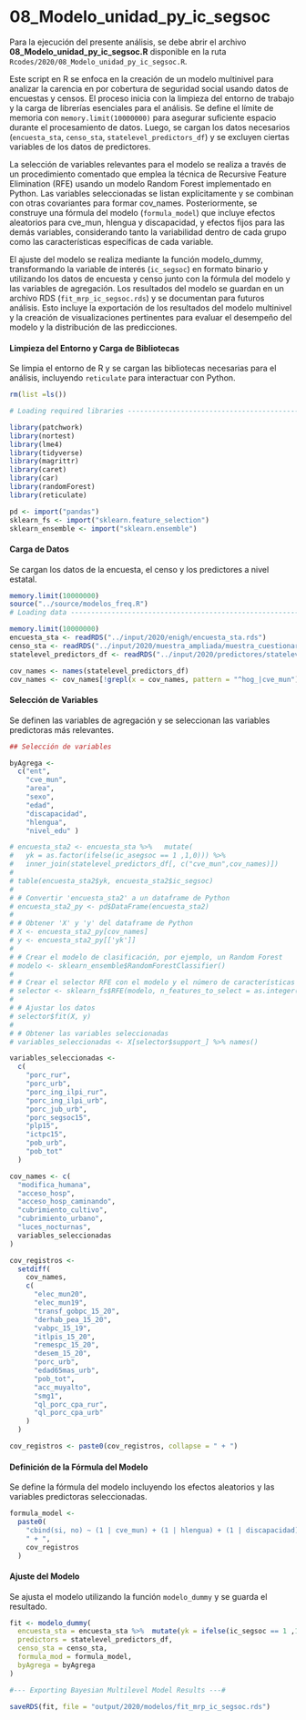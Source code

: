 # 08_Modelo_unidad_py_ic_segsoc {-}

Para la ejecución del presente análisis, se debe abrir el archivo **08_Modelo_unidad_py_ic_segsoc.R** disponible en la ruta `Rcodes/2020/08_Modelo_unidad_py_ic_segsoc.R`.

Este script en R se enfoca en la creación de un modelo multinivel para analizar la carencia en por cobertura de seguridad social usando datos de encuestas y censos. El proceso inicia con la limpieza del entorno de trabajo y la carga de librerías esenciales para el análisis. Se define el límite de memoria con `memory.limit(10000000)` para asegurar suficiente espacio durante el procesamiento de datos. Luego, se cargan los datos necesarios (`encuesta_sta`, `censo_sta`, `statelevel_predictors_df`) y se excluyen ciertas variables de los datos de predictores.

La selección de variables relevantes para el modelo se realiza a través de un procedimiento comentado que emplea la técnica de Recursive Feature Elimination (RFE) usando un modelo Random Forest implementado en Python. Las variables seleccionadas se listan explícitamente y se combinan con otras covariantes para formar cov_names. Posteriormente, se construye una fórmula del modelo (`formula_model`) que incluye efectos aleatorios para cve_mun, hlengua y discapacidad, y efectos fijos para las demás variables, considerando tanto la variabilidad dentro de cada grupo como las características específicas de cada variable.

El ajuste del modelo se realiza mediante la función modelo_dummy, transformando la variable de interés (`ic_segsoc`) en formato binario y utilizando los datos de encuesta y censo junto con la fórmula del modelo y las variables de agregación. Los resultados del modelo se guardan en un archivo RDS (`fit_mrp_ic_segsoc.rds`) y se documentan para futuros análisis. Esto incluye la exportación de los resultados del modelo multinivel y la creación de visualizaciones pertinentes para evaluar el desempeño del modelo y la distribución de las predicciones.



#### Limpieza del Entorno y Carga de Bibliotecas {-}

Se limpia el entorno de R y se cargan las bibliotecas necesarias para el análisis, incluyendo `reticulate` para interactuar con Python.

```r
rm(list =ls())

# Loading required libraries ----------------------------------------------

library(patchwork)
library(nortest)
library(lme4)
library(tidyverse)
library(magrittr)
library(caret)
library(car)
library(randomForest)
library(reticulate)

pd <- import("pandas")
sklearn_fs <- import("sklearn.feature_selection")
sklearn_ensemble <- import("sklearn.ensemble")
```

#### Carga de Datos{-}

Se cargan los datos de la encuesta, el censo y los predictores a nivel estatal.

```r
memory.limit(10000000)
source("../source/modelos_freq.R")
# Loading data ------------------------------------------------------------

memory.limit(10000000)
encuesta_sta <- readRDS("../input/2020/enigh/encuesta_sta.rds")
censo_sta <- readRDS("../input/2020/muestra_ampliada/muestra_cuestionario_ampliado.rds")
statelevel_predictors_df <- readRDS("../input/2020/predictores/statelevel_predictors_df.rds")

cov_names <- names(statelevel_predictors_df)
cov_names <- cov_names[!grepl(x = cov_names, pattern = "^hog_|cve_mun")]
```

#### Selección de Variables{-}

Se definen las variables de agregación y se seleccionan las variables predictoras más relevantes.

```r
## Selección de variables

byAgrega <-
  c("ent",
    "cve_mun",
    "area",
    "sexo",
    "edad",
    "discapacidad",
    "hlengua",
    "nivel_edu" )

# encuesta_sta2 <- encuesta_sta %>%   mutate(
#   yk = as.factor(ifelse(ic_asegsoc == 1 ,1,0))) %>%
#   inner_join(statelevel_predictors_df[, c("cve_mun",cov_names)])
# 
# table(encuesta_sta2$yk, encuesta_sta2$ic_segsoc)
# 
# # Convertir 'encuesta_sta2' a un dataframe de Python
# encuesta_sta2_py <- pd$DataFrame(encuesta_sta2)
# 
# # Obtener 'X' y 'y' del dataframe de Python
# X <- encuesta_sta2_py[cov_names]
# y <- encuesta_sta2_py[['yk']]
# 
# # Crear el modelo de clasificación, por ejemplo, un Random Forest
# modelo <- sklearn_ensemble$RandomForestClassifier()
# 
# # Crear el selector RFE con el modelo y el número de características a seleccionar
# selector <- sklearn_fs$RFE(modelo, n_features_to_select = as.integer(10))
# 
# # Ajustar los datos
# selector$fit(X, y)
# 
# # Obtener las variables seleccionadas
# variables_seleccionadas <- X[selector$support_] %>% names()

variables_seleccionadas <-
  c(
    "porc_rur",
    "porc_urb",
    "porc_ing_ilpi_rur",
    "porc_ing_ilpi_urb",
    "porc_jub_urb",
    "porc_segsoc15",
    "plp15",
    "ictpc15",
    "pob_urb",
    "pob_tot"
  )

cov_names <- c(
  "modifica_humana",
  "acceso_hosp",
  "acceso_hosp_caminando",
  "cubrimiento_cultivo",
  "cubrimiento_urbano",
  "luces_nocturnas",
  variables_seleccionadas
)

cov_registros <-
  setdiff(
    cov_names,
    c(
      "elec_mun20",
      "elec_mun19",
      "transf_gobpc_15_20",
      "derhab_pea_15_20",
      "vabpc_15_19",
      "itlpis_15_20",
      "remespc_15_20",
      "desem_15_20",
      "porc_urb",
      "edad65mas_urb",
      "pob_tot",
      "acc_muyalto",
      "smg1",
      "ql_porc_cpa_rur",
      "ql_porc_cpa_urb"
    )
  )

cov_registros <- paste0(cov_registros, collapse = " + ")
```

#### Definición de la Fórmula del Modelo {-}

Se define la fórmula del modelo incluyendo los efectos aleatorios y las variables predictoras seleccionadas.

```r
formula_model <-
  paste0(
    "cbind(si, no) ~ (1 | cve_mun) + (1 | hlengua) + (1 | discapacidad) +  nivel_edu + edad  + ent + area + sexo ",
    " + ",
    cov_registros
  )
```

#### Ajuste del Modelo {-}

Se ajusta el modelo utilizando la función `modelo_dummy` y se guarda el resultado.

```r
fit <- modelo_dummy(
  encuesta_sta = encuesta_sta %>%  mutate(yk = ifelse(ic_segsoc == 1 ,1,0)),
  predictors = statelevel_predictors_df,
  censo_sta = censo_sta,
  formula_mod = formula_model,
  byAgrega = byAgrega
)

#--- Exporting Bayesian Multilevel Model Results ---#

saveRDS(fit, file = "output/2020/modelos/fit_mrp_ic_segsoc.rds")
```


